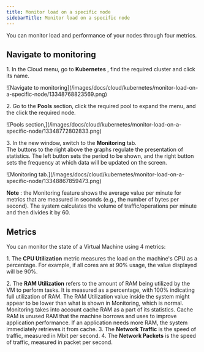---
title: Monitor load on a specific node
sidebarTitle: Monitor load on a specific node
---

You can monitor load and performance of your nodes through four metrics.

## Navigate to monitoring

1\. In the Cloud menu, go to **Kubernetes** , find the required cluster and click its name.


<Frame>![Navigate to monitoring](/images/docs/cloud/kubernetes/monitor-load-on-a-specific-node/13348768823569.png)</Frame>



2\. Go to the **Pools** section, click the required pool to expand the menu, and the click the required node.


<Frame>![Pools section,](/images/docs/cloud/kubernetes/monitor-load-on-a-specific-node/13348772802833.png)</Frame>



3\. In the new window, switch to the **Monitoring** tab.  
The buttons to the right above the graphs regulate the presentation of statistics. The left button sets the period to be shown, and the right button sets the frequency at which data will be updated on the screen.


<Frame>![Monitoring tab.](/images/docs/cloud/kubernetes/monitor-load-on-a-specific-node/13348867859473.png)</Frame>



**Note** : the Monitoring feature shows the average value per minute for metrics that are measured in seconds (e.g., the number of bytes per second). The system calculates the volume of traffic/operations per minute and then divides it by 60.

## Metrics

You can monitor the state of a Virtual Machine using 4 metrics:

1\. The **CPU Utilization** metric measures the load on the machine's CPU as a percentage. For example, if all cores are at 90% usage, the value displayed will be 90%.

2\. The **RAM Utilization** refers to the amount of RAM being utilized by the VM to perform tasks. It is measured as a percentage, with 100% indicating full utilization of RAM. The RAM Utilization value inside the system might appear to be lower than what is shown in Monitoring, which is normal. Monitoring takes into account cache RAM as a part of its statistics. Cache RAM is unused RAM that the machine borrows and uses to improve application performance. If an application needs more RAM, the system immediately retrieves it from cache. 3\. The **Network Traffic** is the speed of traffic, measured in Mbit per second. 4\. The **Network Packets** is the speed of traffic, measured in packet per second.